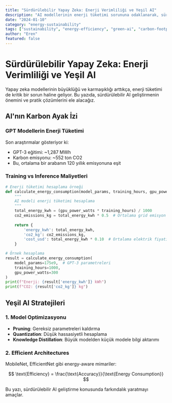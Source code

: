 ```yaml
---
title: "Sürdürülebilir Yapay Zeka: Enerji Verimliliği ve Yeşil AI"
description: "AI modellerinin enerji tüketimi sorununa odaklanarak, sürdürülebilir yapay zeka geliştirme stratejilerini ve yenilikçi çözümleri inceleyelim."
date: "2024-01-10"
category: "energy-sustainability"
tags: ["sustainability", "energy-efficiency", "green-ai", "carbon-footprint"]
author: "Eren"
featured: false
---
```


# Sürdürülebilir Yapay Zeka: Enerji Verimliliği ve Yeşil AI

Yapay zeka modellerinin büyüklüğü ve karmaşıklığı arttıkça, enerji tüketimi de kritik bir sorun haline geliyor. Bu yazıda, sürdürülebilir AI geliştirmenin önemini ve pratik çözümlerini ele alacağız.

## AI'nın Karbon Ayak İzi

### GPT Modellerin Enerji Tüketimi

Son araştırmalar gösteriyor ki:
- GPT-3 eğitimi: ~1,287 MWh
- Karbon emisyonu: ~552 ton CO2
- Bu, ortalama bir arabanın 120 yıllık emisyonuna eşit

### Training vs Inference Maliyetleri

```python
# Enerji tüketimi hesaplama örneği
def calculate_energy_consumption(model_params, training_hours, gpu_power_watts):
    """
    AI modeli enerji tüketimi hesaplama
    """
    total_energy_kwh = (gpu_power_watts * training_hours) / 1000
    co2_emissions_kg = total_energy_kwh * 0.5  # Ortalama grid emisyon faktörü
    
    return {
        'energy_kwh': total_energy_kwh,
        'co2_kg': co2_emissions_kg,
        'cost_usd': total_energy_kwh * 0.10  # Ortalama elektrik fiyatı
    }

# Örnek hesaplama
result = calculate_energy_consumption(
    model_params=175e9,  # GPT-3 parametreleri
    training_hours=1000,
    gpu_power_watts=300
)
print(f"Enerji: {result['energy_kwh']} kWh")
print(f"CO2: {result['co2_kg']} kg")
```

## Yeşil AI Stratejileri

### 1. Model Optimizasyonu

- **Pruning**: Gereksiz parametreleri kaldırma
- **Quantization**: Düşük hassasiyetli hesaplama
- **Knowledge Distillation**: Büyük modelden küçük modele bilgi aktarımı

### 2. Efficient Architectures

MobileNet, EfficientNet gibi energy-aware mimariler:

$$
\text{Efficiency} = \frac{\text{Accuracy}}{\text{Energy Consumption}}
$$

Bu yazı, sürdürülebilir AI geliştirme konusunda farkındalık yaratmayı amaçlar.